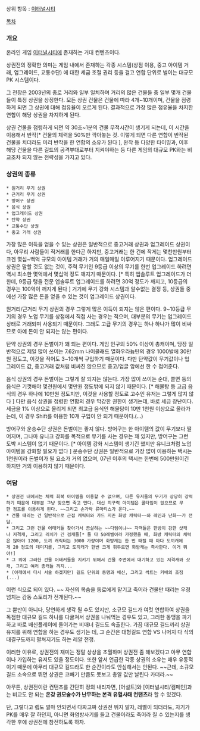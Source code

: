 상위 항목 : [[이터널시티]]

[[목차]]

=== 개요 ===

온라인 게임 [[이터널시티]]에 존재하는 거대 컨텐츠이다.

상권전의 정확한 의미는 게임 내에서 존재하는 각종 시스템(상점 이용, 중고 아이템 거래, 업그레이드, 교통수단) 에 대한 세금 조절 권리 등을 걸고 연합 단위로 벌이는 대규모 PK 시스템이다.

그 전장은 2003년의 종로 거리와 일부 일치하며 거리의 많은 건물들 중 일부 몇개 건물들이 특정 상권을 상징한다. 모든 상권 건물은 건물에 따라 4개~10개이며, 건물을 점령하게 되면 그 상권에 대해 점유율이 오르게 된다. 결과적으로 가장 많은 점유율을 차지한 연합이 해당 상권을 차지하게 된다. 

상권 건물을 점령하게 되면 약 30초~1분의 건물 무적시간이 생기게 되는데, 이 시간을 이용해서 반작[* 건물의 체력을 50%만 깍아놓는 것. 이렇게 되면 다른 연합이 반작된 건물을 치더라도 미리 반작을 한 연합의 소유가 된다 ], 완작 등 다양한 타이밍과, 이후 해당 건물을 다른 길드의 공격부대로부터 지켜야하는 등 다른 게임의 대규모 PK와는 비교조차 되지 않는 전략성을 가지고 있다.

=== 상권의 종류 ===

 * 원거리 무기 상권
 * 근거리 무기 상권
 * 방어구 상권
 * 음식 상권
 * 업그레이드 상권
 * 탄약 상권
 * 교통수단 상권
 * 중고 거래 상권


가장 많은 이득을 얻을 수 있는 상권은 일반적으로 중고거래 상권과 업그레이드 상권이다, 아무리 사람들이 직거래를 한다곤 하지만, 중고거래는 한 건에 작게는 몇천만원부터 크겐 몇십~백억 규모의 아이템 거래가 거의 매일매일 이루어지기 때문이다. 업그레이드 상권은 말할 것도 없는 것이, 주력 무기인 9등급 이상의 무기를 한번 업그레이드 하려면 역시 최소한 몇억에서 몇십억 정도 깨지기 때문이다. [* 특히 엡솔루트 업그레이드가 더한데, 9등급 탱을 전문 엡솔루트 업그레이드를 하려면 30억 정도가 깨지고, 10등급의 경우는 100억이 깨지게 된다 ] 거기에 무기 강화 시스템과 알수없는 결정 등, 상권들 중에선 가장 많은 돈을 얻을 수 있는 것이 업그레이드 상권이다.

원거리/근거리 무기 상권의 경우 그렇게 많은 이득이 되지는 않은 편이다. 9~10등급 무기의 경우 노업 무기를 상점에서 직접 사는 경우는 적으며, 대부분의 무기는 업그레이드 상태로 거래되며 사용되기 때문이다. 그래도 고급 무기의 경우는 하나 하나가 많이 비싸므로 아예 돈이 안 되지는 않는 편이다.

탄약 상권의 경우 돈벌이가 꽤 되는 편이다. 게임 인구의 50% 이상이 총캐이며, 당장 일반적으로 제일 많이 쓰이는 7.62mm 나이클래드 열화우라늄탄의 경우 1000발에 30만원 정도고, 이것을 적어도 3~10개씩 구입하기 때문이다. 다만 탄약값이 무기값이나 업그레이드 값, 중고거래 값처럼 비싸진 않으므로 중고/업글 앞에선 한 수 접어준다.

음식 상권의 경우 돈벌이는 그렇게 잘 되지는 않는다. 가장 많이 쓰이는 순대, 쫄면 등의 음식은 기껏해야 몇천원에서 몇만원 정도밖에 되지 않기 때문이다. [* 해물탕 등 고급 음식의 경우 하나에 10만원 정도지만, 이것을 사용할 정도로 고수인 유저는 그렇게 많지 않다 ] 다만 음식 상권을 점령한 연합의 경우 막강한 권한이 생기는데, 바로 세금 장난이다. 세금을 1% 이상으로 올리게 되면 최고급 음식인 해물탕이 10만 1천원 이상으로 올라가는데, 이 경우 Shift를 이용한 10개 구입이 안 되기 때문이다.(...)

방어구와 운송수단 상권은 돈벌이는 좋지 않다. 방어구는 한 아이템의 값이 무기보다 떨어지며, 그나마 유니크 강화를 목적으로 무기를 사는 경우는 꽤 있지만, 방어구는 그런 도박 시스템이 없기 때문이다. [* 아이템 강화 시스템이 생기긴 했지만 유니크처럼 노업 아이템을 강화할 필요가 없다 ] 운송수단 상권은 일반적으로 가장 많이 이용하는 택시는 1천원이라 돈벌이가 될 요소가 거의 없으며, 07년 이후의 택시는 한번에 500만원이긴 하지만 거의 이용하지 않기 때문이다.

=== 여담 ===

 * 상권전 내에서는 체력 회복 아이템을 이용할 수 없으며, 다른 유저들의 무기가 상당히 강력하기 때문에 대부분 그냥 맞으면 죽고 만다. 대신 지구력 아이템은 쿨타임이 없으므로 무한 점프를 이용하게 된다. ~~그리고 손가락 류마티스가 온다.~~
 * 건물 때리는 건 일반적으로 근접 캐릭터와 가드 지존 화방 캐릭터~~와 레인과 난화~~가 전담.
 * 그리고 그런 건물 어태커들 찾아가서 끔살하는 ~~다템이냐~~ 자객들은 한방이 강한 샷캐나 저격캐, 그리고 리치가 긴 검캐들[* 둘 다 50레벨이라 가정했을 때, 화방 캐릭터의 체력은 많아야 1200, 도끼 캐릭터는 3000 가량이며 화방캐는 한 번 때릴 때 마다 도끼캐에게 20 정도의 데미지를, 그리고 도끼캐가 한번 크게 휘두르면 화방캐는 즉사한다. 이거 뭐야!]
 * 그 외에 그러한 건물 어태커들을 지키기 위해서 건물 주변에서 대기하고 있는 저격캐와 샷캐, 그리고 여러 총캐들 까지...
 * (아래에서 다시 서술 하겠지만) 길드 단위의 동맹과 배신, 그리고 싹트는 키배의 조짐(...)

이런 식으로 되어 있다. ~~ 자신의 목숨을 동료에게 맡기고 죽어라 건물만 때리는 우정 넘치는 감동 스토리가 전개된다.~~

그 뿐만이 아니다, 당연하게 생각 될 수도 있지만, 소규모 길드가 여럿 연합하여 상권을 독점한 대규모 길드 하나를 다굴쳐서 상권을 나눠먹는 경우도 있고, 그러한 동맹을 파기하고 바로 배신플레이에 들어가는 비매너 길드도 속출한다. 가끔 대규모 길드끼리 상권 유지를 위해 연합을 하는 경우도 생기는 데, 그 순간은 대형길드 연합 VS 나머지 다 식의 대결구도까지 펼쳐지기도 하는 레알 전쟁. 

이러한 이유로, 상권전의 재미는 정말 상상을 초월하며 상권전 좀 해보겠다고 아무 연합이나 가입하는 유저도 있을 정도이다. 또한 앞서 언급한 각종 상권의 소유는 매우 유동적이기 때문에 아무리 대규모 길드라도 한 순간이라도 안심해서는 안된다. ~~근데, 소규모 길드 소속으로 뛰면 상권은 코빼기 만큼도 못보고 총알 값만 날린다 카더라.~~

아무튼, 상권전이란 컨탠츠를 간단히 정의 내리자면, [어설트]와 [이터널시티/캠페인]과는 비교도 안 되는 '''온갖 권모술수가 난무하는 본격 유혈사태 컨탠츠'''라 할 수 있겠다.

단, 그렇다고 렙도 얼마 안되면서 다짜고짜 상권전 뛰지 말자, 레벨이 되더라도, 자기가 PK를 매우 잘 하던지, 아니면 화염방사기를 들고 건물이라도 죽어라 칠 수 있는지를 생각한 후에 상권전에 참전하도록 하자.
